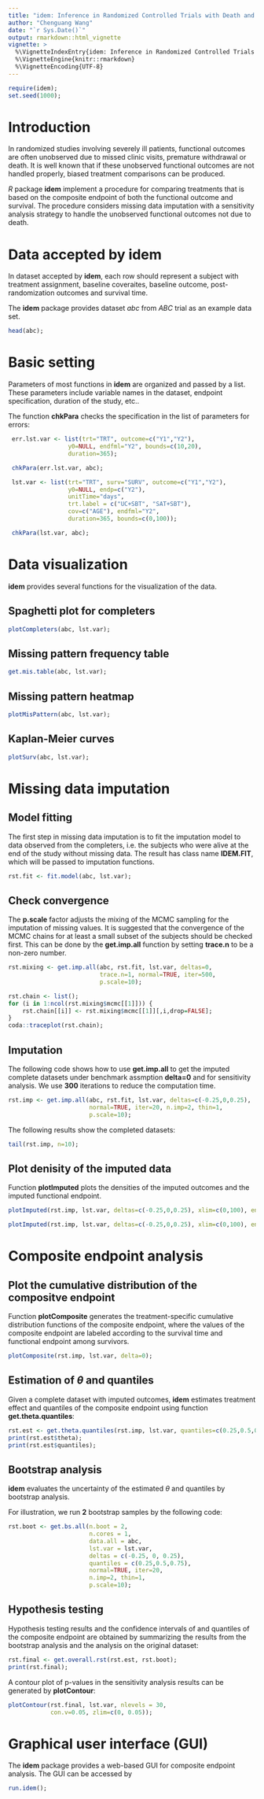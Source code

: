 ```yaml
---
title: "idem: Inference in Randomized Controlled Trials with Death and Missingness"
author: "Chenguang Wang"
date: "`r Sys.Date()`"
output: rmarkdown::html_vignette
vignette: >
  %\VignetteIndexEntry{idem: Inference in Randomized Controlled Trials with Death and Missingness}
  %\VignetteEngine{knitr::rmarkdown}
  %\VignetteEncoding{UTF-8}
---
```



```r
require(idem);
set.seed(1000);
```

# Introduction

In randomized studies involving severely ill patients, functional outcomes are
often unobserved due to missed clinic visits, premature withdrawal or death. It
is well known that if these unobserved functional outcomes are not handled
properly, biased treatment comparisons can be produced.

*R* package **idem** implement a procedure for comparing treatments that is
based on the composite endpoint of both the functional outcome and survival. The
procedure considers missing data imputation with a sensitivity analysis strategy
to handle the unobserved functional outcomes not due to death.

# Data accepted by **idem**

In dataset accepted by **idem**, each row should represent a subject with
treatment assignment, baseline coveraites, baseline outcome, post-randomization
outcomes and survival time.

The **idem** package provides dataset *abc* from *ABC* trial as an example data
set.

```r
head(abc);
```

# Basic setting

Parameters of most functions in **idem** are organized and passed by a list.
These parameters include variable names in the dataset, endpoint specification,
duration of the study, etc..

The function **chkPara** checks the specification in the list of parameters for errors:

```r
 err.lst.var <- list(trt="TRT", outcome=c("Y1","Y2"),
                 y0=NULL, endfml="Y2", bounds=c(10,20),
                 duration=365);

 chkPara(err.lst.var, abc);

 lst.var <- list(trt="TRT", surv="SURV", outcome=c("Y1","Y2"),
                 y0=NULL, endp=c("Y2"),
                 unitTime="days",
                 trt.label = c("UC+SBT", "SAT+SBT"),
                 cov=c("AGE"), endfml="Y2",
                 duration=365, bounds=c(0,100));

 chkPara(lst.var, abc);
```

# Data visualization

**idem** provides several functions for the visualization of the data.

## Spaghetti plot for completers

```r
plotCompleters(abc, lst.var);
```

## Missing pattern frequency table
```r
get.mis.table(abc, lst.var);
```

## Missing pattern heatmap

```r
plotMisPattern(abc, lst.var);
```

## Kaplan-Meier curves

```r
plotSurv(abc, lst.var);
```


# Missing data imputation

## Model fitting

The first step in missing data imputation is to fit the imputation model to data
observed from the completers, i.e. the subjects who were alive at the end of the
study without missing data. The result has class name **IDEM.FIT**, which will
be passed to imputation functions. 

```r
rst.fit <- fit.model(abc, lst.var);
```

## Check convergence

The **p.scale** factor adjusts the mixing of the MCMC sampling for the
imputation of missing values. It is suggested that the convergence of the MCMC
chains for at least a small subset of the subjects should be checked first. This
can be done by the **get.imp.all** function by setting **trace.n** to be a
non-zero number.

```r
rst.mixing <- get.imp.all(abc, rst.fit, lst.var, deltas=0,
                          trace.n=1, normal=TRUE, iter=500,
                          p.scale=10);

rst.chain <- list();
for (i in 1:ncol(rst.mixing$mcmc[[1]])) {
    rst.chain[[i]] <- rst.mixing$mcmc[[1]][,i,drop=FALSE];
}
coda::traceplot(rst.chain);
```

## Imputation

The following code shows how to use **get.imp.all** to get the imputed complete
datasets under benchmark assmption **delta=0** and for sensitivity analysis. We
use **300** iterations to reduce the computation time.

```r
rst.imp <- get.imp.all(abc, rst.fit, lst.var, deltas=c(-0.25,0,0.25),
                       normal=TRUE, iter=20, n.imp=2, thin=1,
                       p.scale=10);
```

The following results show the completed datasets:

```r
tail(rst.imp, n=10);
```

## Plot denisity of the imputed data

Function **plotImputed** plots the densities of the imputed outcomes and the
imputed functional endpoint.

```r
plotImputed(rst.imp, lst.var, deltas=c(-0.25,0,0.25), xlim=c(0,100), endp=FALSE);
```


```r
plotImputed(rst.imp, lst.var, deltas=c(-0.25,0,0.25), xlim=c(0,100), endp=TRUE);
```

# Composite endpoint analysis

## Plot the cumulative distribution of the compositve endpoint

Function **plotComposite** generates the treatment-specific cumulative
distribution functions of the composite endpoint, where the values of the
composite endpoint are labeled according to the survival time and functional
endpoint among survivors.

```r
plotComposite(rst.imp, lst.var, delta=0);
```

## Estimation of $\theta$ and quantiles

Given a complete dataset with imputed outcomes, **idem** estimates treatment
effect and quantiles of the composite endpoint using function **get.theta.quantiles**:

```r
rst.est <- get.theta.quantiles(rst.imp, lst.var, quantiles=c(0.25,0.5,0.75));
print(rst.est$theta);
print(rst.est$quantiles);
```

## Bootstrap analysis

**idem** evaluates the uncertainty of the estimated $\theta$ and quantiles by
  bootstrap analysis.

For illustration, we run **2** bootstrap samples by the following code:

```r
rst.boot <- get.bs.all(n.boot = 2,
                       n.cores = 1,
                       data.all = abc,
                       lst.var = lst.var,
                       deltas = c(-0.25, 0, 0.25),
                       quantiles = c(0.25,0.5,0.75),
                       normal=TRUE, iter=20,
                       n.imp=2, thin=1,
                       p.scale=10);
```

## Hypothesis testing

Hypothesis testing results and the confidence intervals of \theta and quantiles
of the composite endpoint are obtained by summarizing the results from the
bootstrap analysis and the analysis on the original dataset:

```r
rst.final <- get.overall.rst(rst.est, rst.boot);
print(rst.final);
```

A contour plot of p-values in the sensitivity analysis results can be generated
by **plotContour**:

```r
plotContour(rst.final, lst.var, nlevels = 30,
            con.v=0.05, zlim=c(0, 0.05));
```

# Graphical user interface (GUI)

The **idem** package provides a web-based GUI for composite endpoint analysis.
The GUI can be accessed by

```r
run.idem();
```

